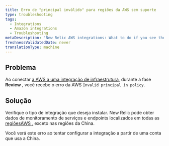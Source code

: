 ```yaml
---
title: Erro de "principal inválido" para regiões da AWS sem suporte
type: troubleshooting
tags:
  - Integrations
  - Amazon integrations
  - Troubleshooting
metaDescription: 'New Relic AWS integrations: What to do if you see the "Invalid principal in policy" error message in the AWS portal.'
freshnessValidatedDate: never
translationType: machine
---
```


## Problema

Ao conectar [a AWS a uma integração de infraestrutura](/docs/integrations/amazon-integrations/get-started/connect-aws-services-infrastructure#connect), durante a fase <DoNotTranslate>**Review**</DoNotTranslate> , você recebe o erro da AWS `Invalid principal in policy`.

## Solução

Verifique o tipo de integração que deseja instalar. New Relic pode obter dados de monitoramento de serviços e endpoints localizados em todas as [regiõesAWS ,](https://docs.aws.amazon.com/general/latest/gr/rande.html) exceto nas regiões da China.

Você verá este erro ao tentar configurar a integração a partir de uma conta que usa a China.